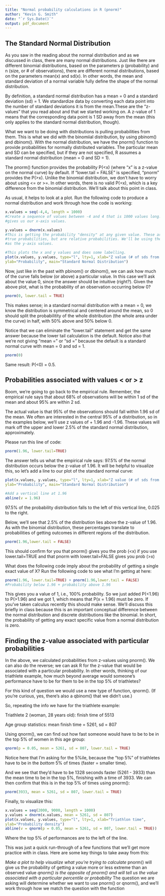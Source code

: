 ---
title: "Normal probability calculations in R (pnorm)"
author: "Kevin G. Smith"
date: "`r Sys.Date()`"
output: pdf_document
---

## The Standard Normal Distribution

As you saw in the reading about the normal distribution and as we discussed in class, there are many normal distributions. Just like there are different binomial distributions, based on the parameters p (probability) and n (size, or # of observations), there are different normal distributions, based on the parameters mean(x) and sd(x). In other words, the mean and standard deviation of a normal variable fully define the shape of the normal distribution.

By definition, a standard normal distribution has a mean = 0 and a standard deviation (sd) = 1. We standardize data by converting each data point into the number of standard deviations it is from the mean.These are the "z-values" that you read about and that we started working on. A z-value of 1 means that the corresponding data point is 1 SD away from the mean (this only applies to the standard normal distribution, though).

What we want to be doing with distributions is pulling probabilities from them. This is what we did with the binomiial distribution, by using pbinom() and dbinom(). With the normal distribution, we have the pnorm() function to provide probabilities for normally distributed variables. The particular mean and SD can be specified, but if they are not specified, R assumes a standard normal distribution (mean = 0 and SD = 1).

The pnorm() function provides the probability P(<x) (where "x" is a z-value on the normal curve) by default. If "lower.tail = FALSE" is specified, "pnorm" provides the P(>x). Unlike the binomial distribution, we don't have to worry about using <= or >=. In other words, there is no valid P(=x), which is a key difference from the binomial distribution. We'll talk about this point in class.

As usual, it helps to look at a plot. Run the following code to produce a normal distribution and work through how the code is working:

```{r}
x.values = seq(-4,4, length = 1000)
#Create a sequence of values between -4 and 4 that is 1000 values long. This
#gives us our x-axis values.

y.values = dnorm(x.values)
#This is getting the probability "density" at any given value. These are not
#true probabilities, but are relative probabilities. We'll be using these values
#as the y-axis values.

#This plots the x and y values and does some labelling.
plot(x.values, y.values, type="l", lty=1, xlab="Z value (# of sds from the mean)",
ylab="Probability", main="Standard Normal Distribution")

```


Now, just like in the past with pbinom() or dbinom(), we can ask how much of the curve falls below (or above) a particular value. In this case we'll ask about the value 0, since the answer should be intuitive (right?). Given the above plot, what is the probability of an observation occurring below 0?


```{r}
pnorm(0, lower.tail = TRUE)
```
This makes sense; in a standard normal distribution with a mean = 0, we know the distribution is symmetrical and centered around the mean, so 0 should split the probabilitity of the whole distribution (the whole area under the curve) in half, with 50% above and 50% below 0.

Notice that we can eliminate the "lower.tail" statement and get the same answer because the lower tail calculation is the default. Notice also that we're not giving "mean = " or "sd = " because the default is a standard normal curve with mean = 0 and sd = 1.

```{r}
pnorm(0)
```
Same result: P(<0) = 0.5.

## Probabilities associated with values < or > z
Boom, we're going to go back to the empirical rule. Remember, the empirical rule says that about 68% of observations will be within 1 sd of the mean and about 95% are within 2 sd.

The actual value is that 95% of the observations should fall within 1.96 sd of the mean. We often are interested in the central 95% of a distribution, so in the examples below, we'll use z values of + 1.96 and -1.96. These values will mark off the upper and lower 2.5% of the standard normal distribution, approximately. 

Please run this line of code:
```{r}
pnorm(1.96, lower.tail=TRUE)
```
The answer tells us what the empirical rule says: 97.5% of the normal distribution occurs below the z-value of 1.96. It will be helpful to visualize this, so let's add a line to our plot of the standard normal curve:

```{r}
plot(x.values, y.values, type="l", lty=1, xlab="Z value (# of sds from the mean)",
ylab="Probability", main="Standard Normal Distribution")

#Add a vertical line at 1.96
abline(v = 1.96)

```

97.5% of the probability distribution falls to the left of this vertical line, 0.025 to the right.

Below, we'll see that 2.5% of the distribution lies above the z-value of 1.96. As with the binomial distribution, these percentages translate to probabilities of getting outcomes in different regions of the distribution.

```{r}
pnorm(1.96,lower.tail = FALSE)
```
This should confirm for you that pnorm() gives you the prob (<x) if you use lower.tail=TRUE and that pnorm with lower.tail=FALSE gives you prob (>x)

What does the following code imply about the probability of getting a single exact value of X? Run the following code to see what I'm getting at here:

```{r}
pnorm(1.96, lower.tail=TRUE) + pnorm(1.96,lower.tail = FALSE)
#Probability below 1.96 + probability above 1.96
```
This gives you a value of 1, i.e., 100% probability. So we just added P(<1.96) to P(>1.96) and we got 1, which means that P(x = 1.96) must be zero. If you've taken calculus recently this should make sense. We'll discuss this briefly in class because this is an important conceptual difference between the normal distribution and discrete distributions like the binomial. In short, the probability of getting any exact specific value from a normal distribution is zero.

## Finding the z-value associated with particular probabilities

In the above, we calculated probabilities from z-values using pnorm(). We can also do the reverse; we can ask R for the z-value that would be associated with a particular probability. In other words, thinking of our triathlete example, how much beyond average would someone's performance have to be for them to be in the top 5% of triathletes?

For this kind of question we would use a new type of function, qnorm(). (If you're curious, yes, there's also a qbinom() that we didn't use.)

So, repeating the info we have for the triathlete example:

Triathlete 2 (woman, 28 years old): finish time of 5513

Age group statistics: mean finish time  = 5261, sd = 807

Using qnorm(), we can find out how fast someone would have to be to be in the top 5% of women in this age group:
```{r}
qnorm(p = 0.05, mean = 5261, sd = 807, lower.tail = TRUE)
```
Notice here that I'm asking for the 5%ile, because the "top 5%" of triathletes have to be in the _bottom_ 5% of times (faster = smaller time).

And we see that they'd have to be 1328 seconds faster (5261 - 3933) than the mean time to be in the top 5%, finishing with a time of 3933. We can then confirm that this is in the top 5% of times using pnorm():

```{r}
pnorm(3933, mean = 5261, sd = 807, lower.tail = TRUE)
```

Finally, to visualize this:

```{r}
x.values = seq(2000, 9000, length = 1000)
y.values = dnorm(x.values, mean = 5261, sd = 807)
plot(x.values, y.values, type="l", lty=1, xlab="Triathlon time",
ylab="Probability density")
abline(v = qnorm(p = 0.05, mean = 5261, sd = 807, lower.tail = TRUE))
```
Where the top 5% of performances are to the left of the line.

This was just a quick run-through of a few functions that we'll get more practice with in class. Here are some key things to take away from this:

*Make a plot to help visualize what you're trying to calculate
*pnorm() will give us the probability of getting a value more or less extreme than an observed value
*qnorm() is the opposite of pnorm() and will tell us the value associated with a particular percentile or probability
*The question we are asking will determine whether we want to use pnorm() or qnorm(), and we'll work through how we match the question with the function

